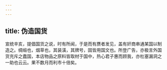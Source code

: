 ```yaml
---
---
---
```

title: 伪造国货
---



宣统辛亥，提倡国货之说，时有所闻，于是而有赝者发见，盖有奸商串通某国以制造之。绸缎也，烟草也，其装潢，其牌号，固皆用国文也。所登广告，亦极言外国货充斥之蠹国，本店物品之原料皆取材于国中，热心君子惠而顾我，亦杜塞漏洞之一助也云云。果不数月而利市十倍矣。
